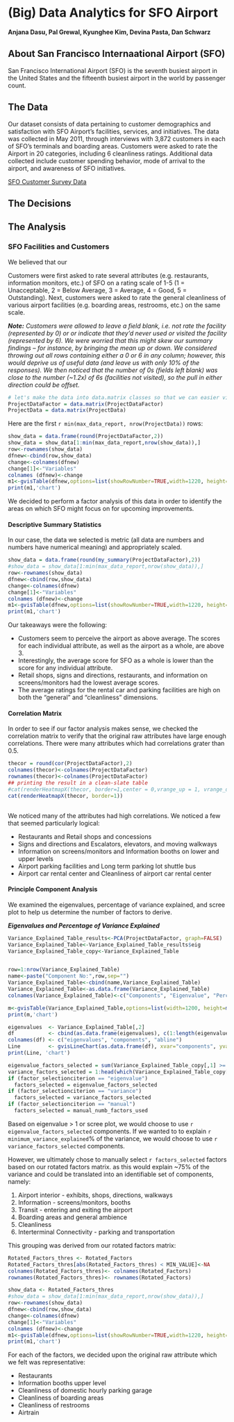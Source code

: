 <link rel="stylesheet" href="http://netdna.bootstrapcdn.com/bootstrap/3.0.3/css/bootstrap.min.css">
<style type="text/css"> body {padding: 10px 30px 10px 30px;} table,th, td {text-align: center;} </style>


(Big) Data Analytics for SFO Airport
========================================================
**Anjana Dasu, Pal Grewal, Kyunghee Kim, Devina Pasta, Dan Schwarz**


About San Francisco Internaational Airport (SFO)
--------------------------------------------------------
San Francisco International Airport (SFO) is the seventh busiest airport in the United States and the fifteenth busiest airport in the world by passenger count.

The Data
--------------------------------------------------------
Our dataset consists of data pertaining to customer demographics and satisfaction with SFO Airport’s facilities, services, and initiatives. The data was collected in May 2011, through interviews with 3,872 customers in each of SFO’s terminals and boarding areas. Customers were asked to rate the Airport in 20 categories, including 6 cleanliness ratings. Additional data collected include customer spending behavior, mode of arrival to the airport, and awareness of SFO initiatives.

<a href="http://www.flysfo.com/media/customer-survey-data" target="_blank">SFO Customer Survey Data</a>

The Decisions
--------------------------------------------------------


The Analysis
--------------------------------------------------------
### SFO Facilities and Customers
We believed that our 

Customers were first asked to rate several attributes (e.g. restaurants, information monitors, etc.) of SFO on a rating scale of 1-5 (1 = Unacceptable, 2 = Below Average, 3 = Average, 4 = Good, 5 = Outstanding). Next, customers were asked to rate the general cleanliness of various airport facilities (e.g. boarding areas, restrooms, etc.) on the same scale.

<i><b>Note:</b> Customers were allowed to leave a field blank, i.e. not rate the facility (represented by 0) or or indicate that they'd never used or visited the facility (represented by 6). We were worried that this might skew our summary findings -- for instance, by bringing the mean up or down. We considered throwing out all rows containing either a 0 or 6 in any column; however, this would deprive us of useful data (and leave us with only 10% of the responses). We then noticed that the number of 0s (fields left blank) was close to the number (~1.2x) of 6s (facilities not visited), so the pull in either direction could be offset.</i>

```r
# let's make the data into data.matrix classes so that we can easier visualize them
ProjectDataFactor = data.matrix(ProjectDataFactor)
ProjectData = data.matrix(ProjectData)
```

Here are the first `r min(max_data_report, nrow(ProjectData))` rows:
<div class="row">
<div class="col-md-6">
```r
show_data = data.frame(round(ProjectDataFactor,2))
show_data = show_data[1:min(max_data_report,nrow(show_data)),]
row<-rownames(show_data)
dfnew<-cbind(row,show_data)
change<-colnames(dfnew)
change[1]<-"Variables"
colnames (dfnew)<-change
m1<-gvisTable(dfnew,options=list(showRowNumber=TRUE,width=1220, height=min(400,27*(nrow(show_data)+1)),allowHTML=TRUE,page='disable'))
print(m1,'chart')
```
</div>
</div>

We decided to perform a factor analysis of this data in order to identify the areas on which SFO might focus on for upcoming improvements.

#### Descriptive Summary Statistics

In our case, the data we selected is metric (all data are numbers and numbers have numerical meaning) and appropriately scaled.

<div class="row">
<div class="col-md-6">
```r
show_data = data.frame(round(my_summary(ProjectDataFactor),2))
#show_data = show_data[1:min(max_data_report,nrow(show_data)),]
row<-rownames(show_data)
dfnew<-cbind(row,show_data)
change<-colnames(dfnew)
change[1]<-"Variables"
colnames (dfnew)<-change
m1<-gvisTable(dfnew,options=list(showRowNumber=TRUE,width=1220, height=min(400,27*(nrow(show_data)+1)),allowHTML=TRUE,page='disable'))
print(m1,'chart')
```
</div>
</div>

Our takeaways were the following:
<ul>
<li>Customers seem to perceive the airport as above average. The scores for each individual attribute, as well as the airport as a whole, are above 3.</li>
<li>Interestingly, the average score for SFO as a whole is lower than the score for any individual attribute.</li>
<li>Retail shops, signs and directions, restaurants, and information on screens/monitors had the lowest average scores.</li>
<li>The average ratings for the rental car and parking facilities are high on both the "general" and "cleanliness" dimensions.</li>
</ul>

#### Correlation Matrix

In order to see if our factor analysis makes sense, we checked the correlation matrix to verify that the original raw attributes have large enough correlations. There were many attributes which had correlations grater than 0.5.

```r
thecor = round(cor(ProjectDataFactor),2)
colnames(thecor)<-colnames(ProjectDataFactor)
rownames(thecor)<-colnames(ProjectDataFactor)
## printing the result in a clean-slate table
#cat(renderHeatmapX(thecor, border=1,center = 0,vrange_up = 1, vrange_down = 1))
cat(renderHeatmapX(thecor, border=1))
    
```

We noticed many of the attributes had high correlations. We noticed a few that seemed particularly logical:
<ul>
<li>Restaurants and Retail shops and concessions</li>
<li>Signs and directions and Escalators, elevators, and moving walkways</li>
<li>Information on screens/monitors and Information booths on lower and upper levels</li>
<li>Airport parking facilities and Long term parking lot shuttle bus</li>
<li>Airport car rental center and Cleanliness of airport car rental center</li>
</ul>

#### Principle Component Analysis

We examined the eigenvalues, percentage of variance explained, and scree plot to help us determine the number of factors to derive.

***Eigenvalues and Percentage of Variance Explained***
```r
Variance_Explained_Table_results<-PCA(ProjectDataFactor, graph=FALSE)
Variance_Explained_Table<-Variance_Explained_Table_results$eig
Variance_Explained_Table_copy<-Variance_Explained_Table


row=1:nrow(Variance_Explained_Table)
name<-paste("Component No:",row,sep="")
Variance_Explained_Table<-cbind(name,Variance_Explained_Table)
Variance_Explained_Table<-as.data.frame(Variance_Explained_Table)
colnames(Variance_Explained_Table)<-c("Components", "Eigenvalue", "Percentage_of_explained_variance", "Cumulative_percentage_of_explained_variance")

m<-gvisTable(Variance_Explained_Table,options=list(width=1200, height=min(400,27*(nrow(show_data)+1)),allowHTML=TRUE,page='disable'),formats=list(Eigenvalue="#.##",Percentage_of_explained_variance="#.##",Cumulative_percentage_of_explained_variance="#.##"))
print(m,'chart')
```

```r

eigenvalues  <- Variance_Explained_Table[,2]
df           <- cbind(as.data.frame(eigenvalues), c(1:length(eigenvalues)), rep(1, length(eigenvalues)))
colnames(df) <- c("eigenvalues", "components", "abline")
Line         <- gvisLineChart(as.data.frame(df), xvar="components", yvar=c("eigenvalues","abline"), options=list(title='Scree plot', legend="right", width=900, height=600, hAxis="{title:'Number of Components', titleTextStyle:{color:'black'}}", vAxes="[{title:'Eigenvalues'}]",  series="[{color:'green',pointSize:3, targetAxisIndex: 0}]"))
print(Line, 'chart')
```

```r
eigenvalue_factors_selected = sum(Variance_Explained_Table_copy[,1] >= 1)
variance_factors_selected = 1:head(which(Variance_Explained_Table_copy[,"cumulative percentage of variance"]>= minimum_variance_explained),1)
if (factor_selectionciterion == "eigenvalue")
  factors_selected = eigenvalue_factors_selected
if (factor_selectionciterion == "variance")
  factors_selected = variance_factors_selected
if (factor_selectionciterion == "manual")
  factors_selected = manual_numb_factors_used

```

Based on eigenvalue > 1 or scree plot, we would choose to use `r eigenvalue_factors_selected` components. If we wanted to to explain `r minimum_variance_explained`% of the variance, we would choose to use `r variance_factors_selected` components. 

However, we ultimately chose to manually select `r factors_selected` factors based on our rotated factors matrix. as this would explain ~75% of the variance and could be translated into an identifiable set of components, namely:
<ol>
<li>Airport interior - exhibits, shops, directions, walkways</li>
<li>Information - screens/monitors, booths</li>
<li>Transit - entering and exiting the airport</li>
<li>Boarding areas and general ambience</li>
<li>Cleanliness</li>
<li>Interterminal Connectivity - parking and transportation</li>
</ol>

This grouping was derived from our rotated factors matrix:

```r
Rotated_Factors_thres <- Rotated_Factors
Rotated_Factors_thres[abs(Rotated_Factors_thres) < MIN_VALUE]<-NA
colnames(Rotated_Factors_thres)<- colnames(Rotated_Factors)
rownames(Rotated_Factors_thres)<- rownames(Rotated_Factors)

show_data <- Rotated_Factors_thres 
#show_data = show_data[1:min(max_data_report,nrow(show_data)),]
row<-rownames(show_data)
dfnew<-cbind(row,show_data)
change<-colnames(dfnew)
change[1]<-"Variables"
colnames (dfnew)<-change
m1<-gvisTable(dfnew,options=list(showRowNumber=TRUE,width=1220, height=min(400,27*(nrow(show_data)+1)),allowHTML=TRUE,page='disable'))
print(m1,'chart')
```

For each of the factors, we decided upon the original raw attribute which we felt was representative:
<ul>
<li>Restaurants</li>
<li>Information booths upper level</li>
<li>Cleanliness of domestic hourly parking garage</li>
<li>Cleanliness of boarding areas</li>
<li>Cleanliness of restrooms</li>
<li>Airtrain</li>
</ul>